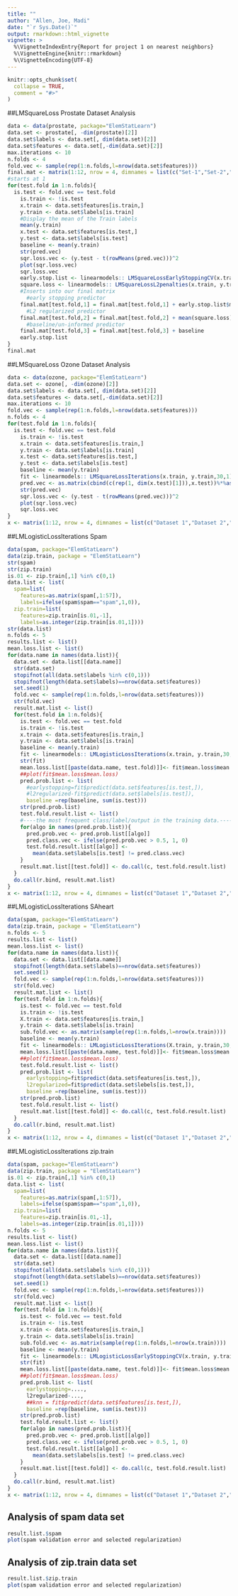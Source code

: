 ```yaml
---
title: ""
author: "Allen, Joe, Madi"
date: "`r Sys.Date()`"
output: rmarkdown::html_vignette
vignette: >
  %\VignetteIndexEntry{Report for project 1 on nearest neighbors}
  %\VignetteEngine{knitr::rmarkdown}
  %\VignetteEncoding{UTF-8}
---
```


```r
knitr::opts_chunk$set(
  collapse = TRUE,
  comment = "#>"
)
```
##LMSquareLoss Prostate Dataset Analysis
```r
data <- data(prostate, package="ElemStatLearn")
data.set <- prostate[, -dim(prostate)[2]]
data.set$labels <- data.set[, dim(data.set)[2]]
data.set$features <- data.set[,-dim(data.set)[2]]
max.iterations <- 10
n.folds <- 4
fold.vec <- sample(rep(1:n.folds,l=nrow(data.set$features)))
final.mat <- matrix(1:12, nrow = 4, dimnames = list(c("Set-1","Set-2","Set-3","Set-4"), c("Early-Stop","L2-Predict","Baseline")))
#starts at 1
for(test.fold in 1:n.folds){
  is.test <- fold.vec == test.fold
    is.train <- !is.test
    x.train <- data.set$features[is.train,]
    y.train <- data.set$labels[is.train]
    #Display the mean of the Train labels
    mean(y.train)
    x.test <- data.set$features[is.test,]
    y.test <- data.set$labels[is.test]
    baseline <- mean(y.train)
    str(pred.vec)
    sqr.loss.vec <- (y.test - t(rowMeans(pred.vec)))^2
    plot(sqr.loss.vec)
    sqr.loss.vec
    early.stop.list <- linearmodels:: LMSquareLossEarlyStoppingCV(x.train,y.train,fold.vec,30)
    square.loss <- linearmodels:: LMSquareLossL2penalties(x.train, y.train, penalty.vec)
    #Inserts into our final matrix
      #early stopping predictor
    final.mat[test.fold,1] = final.mat[test.fold,1] + early.stop.list$mean.validation.loss
      #L2 regularized predictor
    final.mat[test.fold,2] = final.mat[test.fold,2] + mean(square.loss)
      #baseline/un-informed predictor
    final.mat[test.fold,3] = final.mat[test.fold,3] + baseline
    early.stop.list
}
final.mat
```
##LMSquareLoss Ozone Dataset Analysis
```r
data <- data(ozone, package="ElemStatLearn")
data.set <- ozone[, -dim(ozone)[2]]
data.set$labels <- data.set[, dim(data.set)[2]]
data.set$features <- data.set[,-dim(data.set)[2]]
max.iterations <- 10
fold.vec <- sample(rep(1:n.folds,l=nrow(data.set$features)))
n.folds <- 4
for(test.fold in 1:n.folds){
  is.test <- fold.vec == test.fold
    is.train <- !is.test
    x.train <- data.set$features[is.train,]
    y.train <- data.set$labels[is.train]
    x.test <- data.set$features[is.test,]
    y.test <- data.set$labels[is.test]
    baseline <- mean(y.train)
    fit <- linearmodels:: LMSquareLossIterations(x.train, y.train,30,1)
    pred.vec <- as.matrix(cbind(c(rep(1, dim(x.test)[1])),x.test))%*%as.matrix(fit)
    str(pred.vec)
    sqr.loss.vec <- (y.test - t(rowMeans(pred.vec)))^2
    plot(sqr.loss.vec)
    sqr.loss.vec
}
x <- matrix(1:12, nrow = 4, dimnames = list(c("Dataset 1","Dataset 2","Dataset 3","Dataset 4"), c("EarlyStop","L2 Predict","Baseline")))
```
##LMLogisticLossIterations Spam
```r
data(spam, package="ElemStatLearn")
data(zip.train, package = "ElemStatLearn")
str(spam)
str(zip.train)
is.01 <- zip.train[,1] %in% c(0,1)
data.list <- list(
  spam=list(
    features=as.matrix(spam[,1:57]),
    labels=ifelse(spam$spam=="spam",1,0)),
  zip.train=list(
    features=zip.train[is.01,-1],
    labels=as.integer(zip.train[is.01,1])))
str(data.list)
n.folds <- 5
results.list <- list()
mean.loss.list <- list()
for(data.name in names(data.list)){
  data.set <- data.list[[data.name]]
  str(data.set)
  stopifnot(all(data.set$labels %in% c(0,1)))
  stopifnot(length(data.set$labels)==nrow(data.set$features))
  set.seed(1)
  fold.vec <- sample(rep(1:n.folds,l=nrow(data.set$features)))
  str(fold.vec)
  result.mat.list <- list()
  for(test.fold in 1:n.folds){
    is.test <- fold.vec == test.fold
    is.train <- !is.test
    x.train <- data.set$features[is.train,]
    y.train <- data.set$labels[is.train]
    baseline <- mean(y.train)
    fit <- linearmodels:: LMLogisticLossIterations(x.train, y.train,30,1)
    str(fit)
    mean.loss.list[[paste(data.name, test.fold)]]<- fit$mean.loss$mean.loss
    ##plot(fit$mean.loss$mean.loss)
    pred.prob.list <- list(
      #earlystopping=fit$predict(data.set$features[is.test,]),
      #l2regularized-fit$predict(data.set$labels[is.test]),
      baseline =rep(baseline, sum(is.test)))
    str(pred.prob.list)
    test.fold.result.list <- list()
    #----the most frequent class/label/output in the training data.----
    for(algo in names(pred.prob.list)){
      pred.prob.vec <- pred.prob.list[[algo]]
      pred.class.vec <- ifelse(pred.prob.vec > 0.5, 1, 0)
      test.fold.result.list[[algo]] <- 
        mean(data.set$labels[is.test] != pred.class.vec)
    }
    result.mat.list[[test.fold]] <- do.call(c, test.fold.result.list)
  }
  do.call(r.bind, result.mat.list)
}
x <- matrix(1:12, nrow = 4, dimnames = list(c("Dataset 1","Dataset 2","Dataset 3","Dataset 4"), c("EarlyStop","L2 Predict","Baseline")))
```
##LMLogisticLossIterations SAheart
```r
data(spam, package="ElemStatLearn")
data(zip.train, package = "ElemStatLearn")
n.folds <- 5
results.list <- list()
mean.loss.list <- list()
for(data.name in names(data.list)){
  data.set <- data.list[[data.name]]
  stopifnot(length(data.set$labels)==nrow(data.set$features))
  set.seed(1)
  fold.vec <- sample(rep(1:n.folds,l=nrow(data.set$features)))
  str(fold.vec)
  result.mat.list <- list()
  for(test.fold in 1:n.folds){
    is.test <- fold.vec == test.fold
    is.train <- !is.test
    X.train <- data.set$features[is.train,]
    y.train <- data.set$labels[is.train]
    sub.fold.vec <- as.matrix(sample(rep(1:n.folds,l=nrow(x.train))))
    baseline <- mean(y.train)
    fit <- linearmodels:: LMLogisticLossIterations(X.train, y.train,30,1)
    mean.loss.list[[paste(data.name, test.fold)]]<- fit$mean.loss$mean.loss
    ##plot(fit$mean.loss$mean.loss)
    test.fold.result.list <- list()
    pred.prob.list <- list(
      earlystopping=fit$predict(data.set$features[is.test,]),
      l2regularized=fit$predict(data.set$lebels[is.test,]),
      baseline =rep(baseline, sum(is.test)))
    str(pred.prob.list)
    test.fold.result.list <- list()
    result.mat.list[[test.fold]] <- do.call(c, test.fold.result.list)
  }
  do.call(r.bind, result.mat.list)
}
x <- matrix(1:12, nrow = 4, dimnames = list(c("Dataset 1","Dataset 2","Dataset 3","Dataset 4"), c("EarlyStop","L2 Predict","Baseline")))
```
##LMLogisticLossIterations zip.train
```r
data(spam, package="ElemStatLearn")
data(zip.train, package = "ElemStatLearn")
is.01 <- zip.train[,1] %in% c(0,1)
data.list <- list(
  spam=list(
    features=as.matrix(spam[,1:57]),
    labels=ifelse(spam$spam=="spam",1,0)),
  zip.train=list(
    features=zip.train[is.01,-1],
    labels=as.integer(zip.train[is.01,1])))
n.folds <- 5
results.list <- list()
mean.loss.list <- list()
for(data.name in names(data.list)){
  data.set <- data.list[[data.name]]
  str(data.set)
  stopifnot(all(data.set$labels %in% c(0,1)))
  stopifnot(length(data.set$labels)==nrow(data.set$features))
  set.seed(1)
  fold.vec <- sample(rep(1:n.folds,l=nrow(data.set$features)))
  str(fold.vec)
  result.mat.list <- list()
  for(test.fold in 1:n.folds){
    is.test <- fold.vec == test.fold
    is.train <- !is.test
    x.train <- data.set$features[is.train,]
    y.train <- data.set$labels[is.train]
    sub.fold.vec <- as.matrix(sample(rep(1:n.folds,l=nrow(x.train))))
    baseline <- mean(y.train)
    fit <- linearmodels:: LMLogisticLossEarlyStoppingCV(x.train, y.train,sub.fold.vec,30,1)
    str(fit)
    mean.loss.list[[paste(data.name, test.fold)]]<- fit$mean.loss$mean.loss
    ##plot(fit$mean.loss$mean.loss)
    pred.prob.list <- list(
      earlystopping=....,
      l2regularized-...,
      ##knn = fit$predict(data.set$features[is.test,]),
      baseline =rep(baseline, sum(is.test)))
    str(pred.prob.list)
    test.fold.result.list <- list()
    for(algo in names(pred.prob.list)){
      pred.prob.vec <- pred.prob.list[[algo]]
      pred.class.vec <- ifelse(pred.prob.vec > 0.5, 1, 0)
      test.fold.result.list[[algo]] <- 
        mean(data.set$labels[is.test] != pred.class.vec)
    }
    result.mat.list[[test.fold]] <- do.call(c, test.fold.result.list)
  }
  do.call(r.bind, result.mat.list)
}
x <- matrix(1:12, nrow = 4, dimnames = list(c("Dataset 1","Dataset 2","Dataset 3","Dataset 4"), c("EarlyStop","L2 Predict","Baseline")))
```
## Analysis of spam data set
```r
result.list.$spam
plot(spam validation error and selected regularization)
```
## Analysis of zip.train data set
```r
result.list.$zip.train
plot(spam validation error and selected regularization)
```